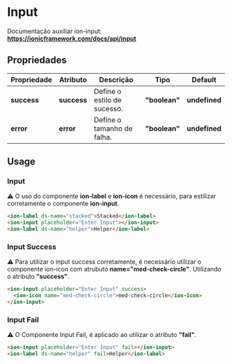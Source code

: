 
<Meta title="Components/Global/Input/Usage" />

# Input

Documentação auxiliar ion-input: **https://ionicframework.com/docs/api/input**

## Propriedades

| Propriedade  | Atributo     | Descrição                   | Tipo           | Default       |
| ------------ | ------------ | --------------------------- | -------------- | ------------- |
| **success**  | **success**  | Define o estilo de sucesso. | **"boolean"**  | **undefined** |
| **error**    | **error**     | Define o tamanho de falha. | **"boolean"**  | **undefined** |

## Usage

### Input

⚠️ O uso do componente **ion-label** e **ion-icon** é necessário, para estilizar corretamente o componente **ion-input**.

```html
<ion-label ds-name="stacked">Stacked</ion-label>
<ion-input placeholder="Enter Input"></ion-input>
<ion-label ds-name="helper">Helper</ion-label>
```

### Input Success

⚠️ Para utilizar o input success corretamente, é necessário utilizar o componente ion-icon com atrubuto **name="med-check-circle"**. Utilizando o atributo **"success"**.

```html
<ion-input placeholder="Enter Input" success>
  <ion-icon name="med-check-circle">med-check-circle</ion-icon>
</ion-input>
```

### Input Fail

⚠️ O Componente Input Fail, é aplicado ao utilizar o atributo **"fail"**.

```html
<ion-input placeholder="Enter Input" fail></ion-input>
<ion-label ds-name="helper" fail>Helper</ion-label>
```

